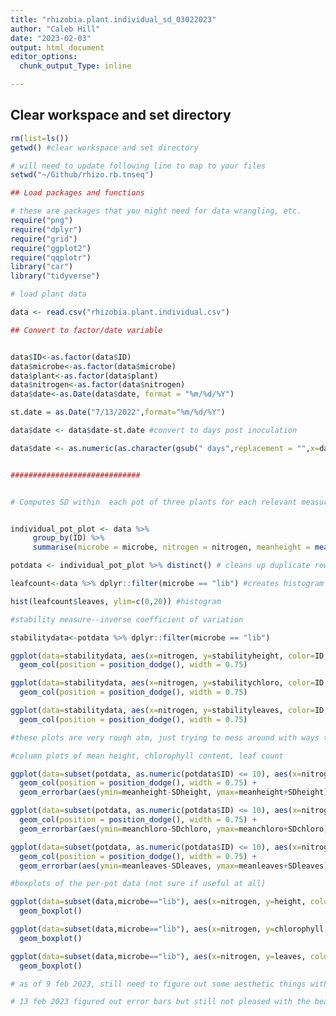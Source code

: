 ---
title: "rhizobia.plant.individual_sd_03022023"
author: "Caleb Hill"
date: "2023-02-03"
output: html_document
editor_options:
  chunk_output_Type: inline

---

## Clear workspace and set directory

```{r setup}

rm(list=ls())
getwd() #clear workspace and set directory

# will need to update following line to map to your files
setwd("~/Github/rhizo.rb.tnseq")

## Load packages and functions

# these are packages that you might need for data wrangling, etc.
require("png")
require("dplyr")
require("grid")
require("ggplot2")
require("qqplotr")
library("car")
library("tidyverse")

# load plant data

data <- read.csv("rhizobia.plant.individual.csv")

## Convert to factor/date variable


data$ID<-as.factor(data$ID)
data$microbe<-as.factor(data$microbe)
data$plant<-as.factor(data$plant)
data$nitrogen<-as.factor(data$nitrogen)
data$date<-as.Date(data$date, format = "%m/%d/%Y")

st.date = as.Date("7/13/2022",format="%m/%d/%Y")

data$date <- data$date-st.date #convert to days post inoculation

data$date <- as.numeric(as.character(gsub(" days",replacement = "",x=data$date)))



```


```{r}
#############################


# Computes SD within  each pot of three plants for each relevant measure


individual_pot_plot <- data %>%
     group_by(ID) %>% 
     summarise(microbe = microbe, nitrogen = nitrogen, meanheight = mean(height), SDheight=sd(height), stabilityheight = ((1/SDheight) / meanheight), meanchloro = mean(chlorophyll), SDchloro=sd(chlorophyll), stabilitychloro = ((1/SDchloro) / meanchloro), meanleaves = mean(leaves), SDleaves=sd(leaves), stabilityleaves = ((1/SDleaves) / meanleaves))  #groups data according to pot and calculates mean and SD for each stat for each pot

potdata <- individual_pot_plot %>% distinct() # cleans up duplicate rows in dataframe

leafcount<-data %>% dplyr::filter(microbe == "lib") #creates histogram of leaf count data, including only the library dataset

hist(leafcount$leaves, ylim=c(0,20)) #histogram

#stability measure--inverse coefficient of variation

stabilitydata<-potdata %>% dplyr::filter(microbe == "lib")

ggplot(data=stabilitydata, aes(x=nitrogen, y=stabilityheight, color=ID, fill=ID, shape=nitrogen)) + 
  geom_col(position = position_dodge(), width = 0.75)

ggplot(data=stabilitydata, aes(x=nitrogen, y=stabilitychloro, color=ID, fill=ID, shape=nitrogen)) + 
  geom_col(position = position_dodge(), width = 0.75)

ggplot(data=stabilitydata, aes(x=nitrogen, y=stabilityleaves, color=ID, fill=ID, shape=nitrogen)) + 
  geom_col(position = position_dodge(), width = 0.75)

#these plots are very rough atm, just trying to mess around with ways to display stability

```

``` {r}

#column plots of mean height, chlorophyll content, leaf count

ggplot(data=subset(potdata, as.numeric(potdata$ID) <= 10), aes(x=nitrogen, y=meanheight, color=ID, fill=ID, shape=nitrogen)) + 
  geom_col(position = position_dodge(), width = 0.75) +
  geom_errorbar(aes(ymin=meanheight-SDheight, ymax=meanheight+SDheight), width = 0.2, fill="black", color="black", position = position_dodge(0.75))

ggplot(data=subset(potdata, as.numeric(potdata$ID) <= 10), aes(x=nitrogen, y=meanchloro, color=ID, fill=ID, shape=nitrogen)) + 
  geom_col(position = position_dodge(), width = 0.75) +
  geom_errorbar(aes(ymin=meanchloro-SDchloro, ymax=meanchloro+SDchloro), width = 0.2, fill="black", color="black", position = position_dodge(0.75))

ggplot(data=subset(potdata, as.numeric(potdata$ID) <= 10), aes(x=nitrogen, y=meanleaves, color=ID, fill=ID, shape=nitrogen)) + 
  geom_col(position = position_dodge(), width = 0.75) +
  geom_errorbar(aes(ymin=meanleaves-SDleaves, ymax=meanleaves+SDleaves), width = 0.2, fill="black", color="black", position = position_dodge(0.75))

#boxplots of the per-pot data (not sure if useful at all)

ggplot(data=subset(data,microbe=="lib"), aes(x=nitrogen, y=height, color=ID, shape=nitrogen)) +
  geom_boxplot()

ggplot(data=subset(data,microbe=="lib"), aes(x=nitrogen, y=chlorophyll, color=ID, shape=nitrogen)) + 
  geom_boxplot()

ggplot(data=subset(data,microbe=="lib"), aes(x=nitrogen, y=leaves, color=ID, shape=nitrogen)) + 
  geom_boxplot()

# as of 9 feb 2023, still need to figure out some aesthetic things with these plots. Can't get error bars to show up black, not sure about color or layout yet. Pretty but not practical!!

# 13 feb 2023 figured out error bars but still not pleased with the beautiful pastel rainbow plots

```


